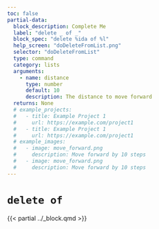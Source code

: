 ```yaml
---
toc: false
partial-data:
  block_description: Complete Me
  label: "delete _ of _"
  block_spec: "delete %ida of %l"
  help_screen: "doDeleteFromList.png"
  selector: "doDeleteFromList"
  type: command
  category: lists
  arguments:
    - name: distance
      type: number
      default: 10
      description: The distance to move forward
  returns: None
  # example_projects:
  #   - title: Example Project 1
  #     url: https://example.com/project1
  #   - title: Example Project 1
  #     url: https://example.com/project1
  # example_images:
  #   - image: move_forward.png
  #     description: Move forward by 10 steps
  #   - image: move_forward.png
  #     description: Move forward by 10 steps
---
```


# `delete of` { .unnumbered }

{{< partial ../_block.qmd >}}
